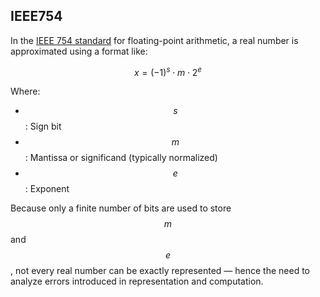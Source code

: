 
## IEEE754

In the [IEEE 754 standard](/spec/ieee754) for floating-point arithmetic, a real number is approximated using a format like:

$$ x = (-1)^s \cdot m \cdot 2^e$$

Where:
- $$ s $$: Sign bit
- $$ m $$: Mantissa or significand (typically normalized)
- $$ e $$: Exponent

Because only a finite number of bits are used to store $$ m $$ and $$ e $$, not every real number can be exactly represented — hence the need to analyze errors introduced in representation and computation.
